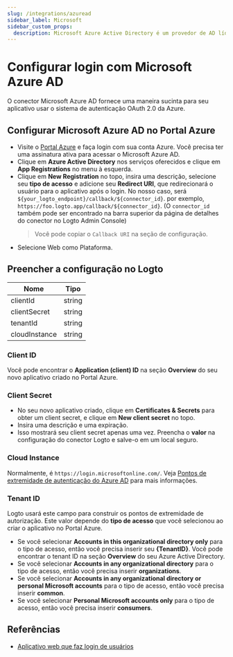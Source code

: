 ```yaml
---
slug: /integrations/azuread
sidebar_label: Microsoft
sidebar_custom_props:
  description: Microsoft Azure Active Directory é um provedor de AD líder.
---
```



# Configurar login com Microsoft Azure AD

O conector Microsoft Azure AD fornece uma maneira sucinta para seu aplicativo usar o sistema de autenticação OAuth 2.0 da Azure.

<GuideTip />

## Configurar Microsoft Azure AD no Portal Azure

- Visite o [Portal Azure](https://portal.azure.com/#home) e faça login com sua conta Azure. Você precisa ter uma assinatura ativa para acessar o Microsoft Azure AD.
- Clique em **Azure Active Directory** nos serviços oferecidos e clique em **App Registrations** no menu à esquerda.
- Clique em **New Registration** no topo, insira uma descrição, selecione seu **tipo de acesso** e adicione seu **Redirect URI**, que redirecionará o usuário para o aplicativo após o login. No nosso caso, será `${your_logto_endpoint}/callback/${connector_id}`. por exemplo, `https://foo.logto.app/callback/${connector_id}`. (O `connector_id` também pode ser encontrado na barra superior da página de detalhes do conector no Logto Admin Console)
  > Você pode copiar o `Callback URI` na seção de configuração.
- Selecione Web como Plataforma.

## Preencher a configuração no Logto

| Nome          | Tipo   |
| ------------- | ------ |
| clientId      | string |
| clientSecret  | string |
| tenantId      | string |
| cloudInstance | string |

### Client ID

Você pode encontrar o **Application (client) ID** na seção **Overview** do seu novo aplicativo criado no Portal Azure.

### Client Secret

- No seu novo aplicativo criado, clique em **Certificates & Secrets** para obter um client secret, e clique em **New client secret** no topo.
- Insira uma descrição e uma expiração.
- Isso mostrará seu client secret apenas uma vez. Preencha o **valor** na configuração do conector Logto e salve-o em um local seguro.

### Cloud Instance

Normalmente, é `https://login.microsoftonline.com/`. Veja [Pontos de extremidade de autenticação do Azure AD](https://learn.microsoft.com/en-us/azure/active-directory/develop/authentication-national-cloud#azure-ad-authentication-endpoints) para mais informações.

### Tenant ID

Logto usará este campo para construir os pontos de extremidade de autorização. Este valor depende do **tipo de acesso** que você selecionou ao criar o aplicativo no Portal Azure.

- Se você selecionar **Accounts in this organizational directory only** para o tipo de acesso, então você precisa inserir seu **\{TenantID}**. Você pode encontrar o tenant ID na seção **Overview** do seu Azure Active Directory.
- Se você selecionar **Accounts in any organizational directory** para o tipo de acesso, então você precisa inserir **organizations**.
- Se você selecionar **Accounts in any organizational directory or personal Microsoft accounts** para o tipo de acesso, então você precisa inserir **common**.
- Se você selecionar **Personal Microsoft accounts only** para o tipo de acesso, então você precisa inserir **consumers**.

## Referências

- [Aplicativo web que faz login de usuários](https://docs.microsoft.com/en-us/azure/active-directory/develop/scenario-web-app-sign-user-overview)
